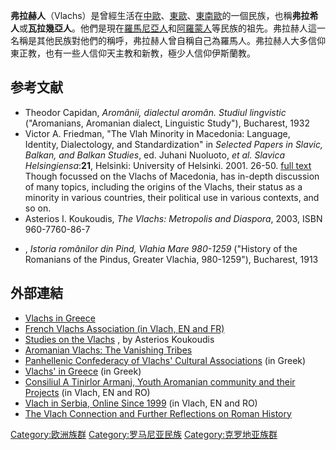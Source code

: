 
'''弗拉赫人'''（Vlachs）是曾經生活在[[中歐|中歐]]、[[東歐|東歐]]、[[東南歐|東南歐]]的一個民族，也稱'''弗拉希人'''或'''瓦拉幾亞人'''。他們是現在[[羅馬尼亞人|羅馬尼亞人]]和[[阿羅蒙人|阿羅蒙人]]等民族的祖先。弗拉赫人這一名稱是其他民族對他們的稱呼，弗拉赫人曾自稱自己為羅馬人。弗拉赫人大多信仰東正教，也有一些人信仰天主教和新教，極少人信仰伊斯蘭教。

== 参考文献 ==
* Theodor Capidan, ''Aromânii, dialectul aromân. Studiul lingvistic'' ("Aromanians, Aromanian dialect, Linguistic Study"), Bucharest, 1932
* Victor A. Friedman, "The Vlah Minority in Macedonia: Language, Identity, Dialectology, and Standardization" in ''Selected Papers in Slavic, Balkan, and Balkan Studies'', ed. Juhani Nuoluoto, ''et al.'' ''Slavica Helsingiensa'':'''21''', Helsinki: University of Helsinki. 2001. 26-50. [http://www.farsarotul.org/The%20Vlah%20Minority%20in%20Macedonia.pdf full text] {{Wayback|url=http://www.farsarotul.org/The%20Vlah%20Minority%20in%20Macedonia.pdf |date=20060324090700 }} Though focussed on the Vlachs of Macedonia, has in-depth discussion of many topics, including the origins of the Vlachs, their status as a minority in various countries, their political use in various contexts, and so on.
* Asterios I. Koukoudis, ''The Vlachs: Metropolis and Diaspora'', 2003, ISBN 960-7760-86-7
* {{le|George Murnu}}, ''Istoria românilor din Pind, Vlahia Mare 980-1259'' ("History of the Romanians of the Pindus, Greater Vlachia, 980-1259"), Bucharest, 1913

== 外部連結 ==
* [http://www.farsarotul.org/nl27_1.htm Vlachs in Greece] {{Wayback|url=http://www.farsarotul.org/nl27_1.htm |date=20070808220034 }}
* [http://www.armanami.org/index.php French Vlachs Association (in Vlach, EN and FR)] {{Wayback|url=http://www.armanami.org/index.php |date=20090430054959 }}
* [http://www.vlachs.gr/uk/index-uk.htm Studies on the Vlachs] {{Wayback|url=http://www.vlachs.gr/uk/index-uk.htm |date=20070813180023 }}, by Asterios Koukoudis
* [https://web.archive.org/web/20051030081531/http://www.vlachophiles.net/ Aromanian Vlachs: The Vanishing Tribes]
* [https://web.archive.org/web/20090210034147/http://www.vlachs-popsv.gr/ Panhellenic Confederacy of Vlachs' Cultural Associations] (in Greek)
* [http://www.vlahoi.net  Vlachs' in Greece] {{Wayback|url=http://www.vlahoi.net/ |date=20201001025844 }} (in Greek)
* [http://www.CTArm.org Consiliul A Tinirlor Armanj, Youth Aromanian community and their Projects] {{Wayback|url=http://www.ctarm.org/ |date=20080310213750 }} (in Vlach, EN and RO)
* [http://members3.boardhost.com/homolje Vlach in Serbia, Online Since 1999] {{Wayback|url=http://members3.boardhost.com/homolje |date=20150221101750 }} (in Vlach, EN and RO)
* [http://www.friesian.com/decdenc2.htm The Vlach Connection and Further Reflections on Roman History] {{Wayback|url=http://www.friesian.com/decdenc2.htm |date=20080324103803 }}

[[Category:欧洲族群|Category:欧洲族群]]
[[Category:罗马尼亚民族|Category:罗马尼亚民族]]
[[Category:克罗地亚族群|Category:克罗地亚族群]]